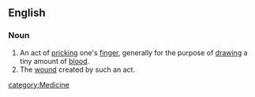 ==English==
{{wikipedia}}
===Noun===
{{en-noun|sg=[[finger]][[prick]]}}
#An act of [[prick]]ing one's [[finger]], generally for the purpose of [[draw]]ing a tiny amount of [[blood]].
#The [[wound]] created by such an act.
[[category:Medicine]]